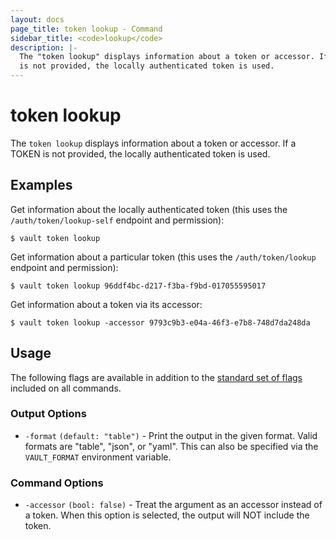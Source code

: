 ```yaml
---
layout: docs
page_title: token lookup - Command
sidebar_title: <code>lookup</code>
description: |-
  The "token lookup" displays information about a token or accessor. If a TOKEN
  is not provided, the locally authenticated token is used.
---
```


# token lookup

The `token lookup` displays information about a token or accessor. If a TOKEN is
not provided, the locally authenticated token is used.

## Examples

Get information about the locally authenticated token (this uses the
`/auth/token/lookup-self` endpoint and permission):

```text
$ vault token lookup
```

Get information about a particular token (this uses the `/auth/token/lookup`
endpoint and permission):

```text
$ vault token lookup 96ddf4bc-d217-f3ba-f9bd-017055595017
```

Get information about a token via its accessor:

```text
$ vault token lookup -accessor 9793c9b3-e04a-46f3-e7b8-748d7da248da
```

## Usage

The following flags are available in addition to the [standard set of
flags](/docs/commands) included on all commands.

### Output Options

- `-format` `(default: "table")` - Print the output in the given format. Valid
  formats are "table", "json", or "yaml". This can also be specified via the
  `VAULT_FORMAT` environment variable.

### Command Options

- `-accessor` `(bool: false)` - Treat the argument as an accessor instead of a
  token. When this option is selected, the output will NOT include the token.
